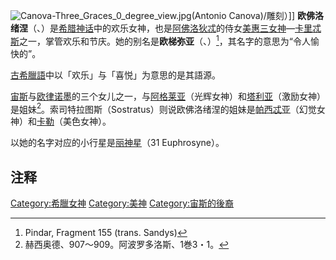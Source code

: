 [[Image:Canova-Three_Graces_0_degree_view.jpg|right]](Antonio Canova)/雕刻）]]
'''欧佛洛绪涅'''（{{lang-grc|'''Εὐφροσύνη'''| ''Euphrosynē''}}、{{lang-la|Euphrosyne}}）是[[希腊神话|希腊神话]]中的欢乐女神，也是[[阿佛洛狄忒|阿佛洛狄忒]]的侍女[[美惠三女神|美惠三女神]]—[[卡里忒斯|卡里忒斯]]之一，掌管欢乐和节庆。她的别名是'''欧梯弥亚'''（{{lang-grc|'''Ευθυμια'''}}、{{lang-la|Euthymia}}）<ref>Pindar, Fragment 155 (trans. Sandys)</ref>，其名字的意思为“令人愉快的”。

[[古希臘語|古希臘語]]中以「欢乐」与「喜悦」为意思的{{lang|grc|ευφροσυνα}}是其語源。

[[宙斯|宙斯]]与[[欧律诺墨|欧律诺墨]]的三个女儿之一，与[[阿格莱亚|阿格莱亚]]（光辉女神）和[[塔利亚_(美惠女神)|塔利亚]]（激励女神）是姐妹<ref>赫西奥德、907～909。阿波罗多洛斯、1巻3・1。</ref>。索司特拉图斯（Sostratus）则说欧佛洛绪涅的姐妹是[[帕西忒亚|帕西忒亚]]（幻觉女神）和[[卡勒_(希腊神话)|卡勒]]（美色女神）。

以她的名字对应的小行星是[[丽神星|丽神星]]（31 Euphrosyne）。

== 注释 ==
{{Reflist}}

<!--== 参考文献 ==
*[[アポロドーロス|アポロドーロス]]『ギリシア神話』[[高津春繁|高津春繁]]訳、[[岩波文庫|岩波文庫]]（1953年）
*[[ヘシオドス|ヘシオドス]]『[[神統記|神統記]]』[[廣川洋一|廣川洋一]]訳、岩波文庫（1984年）
*高津春繁『ギリシア・ローマ神話辞典』、[[岩波書店|岩波書店]]（1960年）-->

{{神話小作品}}
{{希臘神話諸神}}

{{DEFAULTSORT:Euphrosyne (Mythology)}}
[[Category:希臘女神|Category:希臘女神]]
[[Category:美神|Category:美神]]
[[Category:宙斯的後裔|Category:宙斯的後裔]]